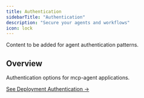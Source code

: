 ```yaml
---
title: Authentication
sidebarTitle: "Authentication"  
description: "Secure your agents and workflows"
icon: lock
---
```


<Info>
Content to be added for agent authentication patterns.
</Info>

## Overview

Authentication options for mcp-agent applications.

[See Deployment Authentication →](/deployment/authentication/overview)
